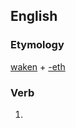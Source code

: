 ==English==

===Etymology===
[[waken]] + [[-eth]]

===Verb===
{{infl|en|verb form}}

# {{archaic third-person singular of|waken}}